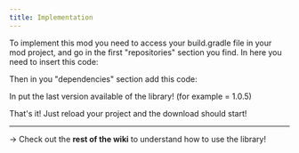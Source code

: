 ```yaml
---
title: Implementation
---
```


To implement this mod you need to access your build.gradle file in your mod project, and go in the first "repositories" section you find.
In here you need to insert this code:


Then in you "dependencies" section add this code:


In <Version> put the last version available of the library! (for example <Version> = 1.0.5)


That's it! Just reload your project and the download should start!

----

 -> Check out the **rest of the wiki** to understand how to use the library!